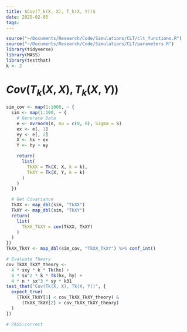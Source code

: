 ```yaml
---
title: $Cov(T_k(X, X), T_k(X, Y))$
date: 2025-02-05
tags: 
---
```


```R
source("~/Documents/Research/Code/Simulations/CLT/clt_functions.R")
source("~/Documents/Research/Code/Simulations/CLT/parameters.R")
library(tidyverse)
library(MASS)
library(testthat)
k <- 2
```

# $Cov(T_k(X, X), T_k(X, Y))$
```R
sim_cov <- map(1:1000, ~ {
  sim <- map(1:100, ~ {
    # Generate Data
    e <- mvrnorm(n, mu = c(0, 0), Sigma = S)
    ex <- e[, 1]
    ey <- e[, 2]
    X <- hx + ex
    Y <- hy + ey

    return(
      list(
        TkXX = Tk(X, X, k = k),
        TkXY = Tk(X, Y, k = k)
      )
    )
  })

  # Get Covariance
  TkXX <- map_dbl(sim, "TkXX")
  TkXY <- map_dbl(sim, "TkXY")
  return(
    list(
      TkXX_TkXY = cov(TkXX, TkXY)
    )
  )
})
TkXX_TkXY <- map_dbl(sim_cov, "TkXX_TkXY") %>% conf_int()
```

```R
# Evaluate Theory
cov_TkXX_TkXY_theory <-
  4 * sxy * k * Tk(hx) +
  4 * sx^2 * k * Tk(hx, hy) +
  4 * n * sx^3 * sy * k31
test_that("Cov(Tk(X, X), Tk(X, Y))", {
  expect_true(
    (TkXX_TkXY[1] < cov_TkXX_TkXY_theory) &
      (TkXX_TkXY[2] > cov_TkXX_TkXY_theory)
  )
})

# PASS:correct
```

